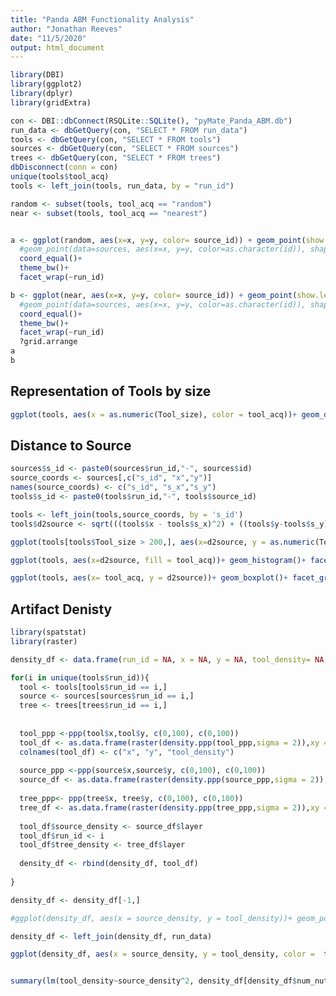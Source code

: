 ```yaml
---
title: "Panda ABM Functionality Analysis"
author: "Jonathan Reeves"
date: "11/5/2020"
output: html_document
---
```


```r
library(DBI)
library(ggplot2)
library(dplyr)
library(gridExtra)

con <- DBI::dbConnect(RSQLite::SQLite(), "pyMate_Panda_ABM.db")
run_data <- dbGetQuery(con, "SELECT * FROM run_data")
tools <- dbGetQuery(con, "SELECT * FROM tools")
sources <- dbGetQuery(con, "SELECT * FROM sources")
trees <- dbGetQuery(con, "SELECT * FROM trees")
dbDisconnect(conn = con)
unique(tools$tool_acq)
tools <- left_join(tools, run_data, by = "run_id")
```


```r

random <- subset(tools, tool_acq == "random")
near <- subset(tools, tool_acq == "nearest")


a <- ggplot(random, aes(x=x, y=y, color= source_id)) + geom_point(show.legend = FALSE) +
  #geom_point(data=sources, aes(x=x, y=y, color=as.character(id)), shape = 5, show.legend = FALSE)+
  coord_equal()+
  theme_bw()+
  facet_wrap(~run_id)

b <- ggplot(near, aes(x=x, y=y, color= source_id)) + geom_point(show.legend = FALSE) +
  #geom_point(data=sources, aes(x=x, y=y, color=as.character(id)), shape = 5, show.legend = FALSE)+
  coord_equal()+
  theme_bw()+
  facet_wrap(~run_id)
  ?grid.arrange
a
b
```

## Representation of Tools by size
```r
ggplot(tools, aes(x = as.numeric(Tool_size), color = tool_acq))+ geom_density()+facet_grid(num_sources~num_nutree)+scale_x_log10()
```

## Distance to Source 

```r
sources$s_id <- paste0(sources$run_id,"-", sources$id)
source_coords <- sources[,c("s_id", "x","y")]
names(source_coords) <- c("s_id", "s_x","s_y")
tools$s_id <- paste0(tools$run_id,"-", tools$source_id)

tools <- left_join(tools,source_coords, by = 's_id')
tools$d2source <- sqrt(((tools$x - tools$s_x)^2) + ((tools$y-tools$s_y)^2))

ggplot(tools[tools$Tool_size > 200,], aes(x=d2source, y = as.numeric(Tool_size), color = tool_acq))+ geom_point()+ facet_grid(num_sources~num_nutree)
```

```r
ggplot(tools, aes(x=d2source, fill = tool_acq))+ geom_histogram()+ facet_grid(num_sources~num_nutree)
```

```r
ggplot(tools, aes(x= tool_acq, y = d2source))+ geom_boxplot()+ facet_grid(num_sources~num_nutree)
```



## Artifact Denisty

```r
library(spatstat)
library(raster)

density_df <- data.frame(run_id = NA, x = NA, y = NA, tool_density= NA, source_density=NA, tree_density=NA)

for(i in unique(tools$run_id)){
  tool <- tools[tools$run_id == i,]
  source <- sources[sources$run_id == i,]
  tree <- trees[trees$run_id == i,]
  
  
  tool_ppp <-ppp(tool$x,tool$y, c(0,100), c(0,100))
  tool_df <- as.data.frame(raster(density.ppp(tool_ppp,sigma = 2)),xy =TRUE)
  colnames(tool_df) <- c("x", "y", "tool_density")
  
  source_ppp <-ppp(source$x,source$y, c(0,100), c(0,100))
  source_df <- as.data.frame(raster(density.ppp(source_ppp,sigma = 2)),xy = TRUE)
  
  tree_ppp<- ppp(tree$x, tree$y, c(0,100), c(0,100))
  tree_df <- as.data.frame(raster(density.ppp(tree_ppp,sigma = 2)),xy = TRUE)
  
  tool_df$source_density <- source_df$layer
  tool_df$run_id <- i
  tool_df$tree_density <- tree_df$layer
  
  density_df <- rbind(density_df, tool_df)
  
}

density_df <- density_df[-1,]

#ggplot(density_df, aes(x = source_density, y = tool_density))+ geom_point()+facet_wrap(~run_id)
```


```r

density_df <- left_join(density_df, run_data)

ggplot(density_df, aes(x = source_density, y = tool_density, color =  tool_acq))+ geom_point()+facet_grid(num_sources~num_nutree)


summary(lm(tool_density~source_density^2, density_df[density_df$num_nutree== 10 & density_df$num_sources == 30,]))
```
